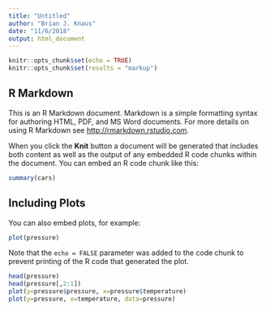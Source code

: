 ```yaml
---
title: "Untitled"
author: "Brian J. Knaus"
date: "11/6/2018"
output: html_document
---
```


```r
knitr::opts_chunk$set(echo = TRUE)
knitr::opts_chunk$set(results = "markup")
```

## R Markdown

This is an R Markdown document. Markdown is a simple formatting syntax for authoring HTML, PDF, and MS Word documents. For more details on using R Markdown see <http://rmarkdown.rstudio.com>.

When you click the **Knit** button a document will be generated that includes both content as well as the output of any embedded R code chunks within the document. You can embed an R code chunk like this:

```r
summary(cars)
```

## Including Plots

You can also embed plots, for example:

```r
plot(pressure)
```

Note that the `echo = FALSE` parameter was added to the code chunk to prevent printing of the R code that generated the plot.


```r
head(pressure)
head(pressure[,2:1])
plot(y=pressure$pressure, x=pressure$temperature)
plot(y=pressure, x=temperature, data=pressure)

```
